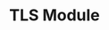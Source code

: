 ---
id: "node_tf_hard_015"
questionType: "TRUE_FALSE"
title: "TLS Module"
statement: "The tls module is used to create secure TCP connections."
difficulty: "HARD"
category: "Node.js"
correctAnswer: true
explanation: "tls enables encrypted communication over TCP using SSL/TLS protocols."
---